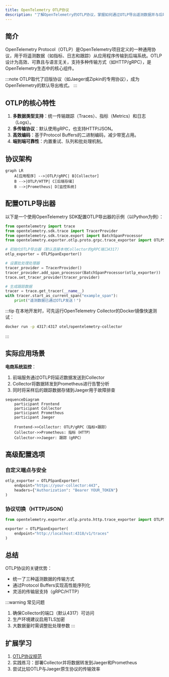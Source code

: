 ```yaml
---
title: OpenTelemetry OTLP协议
description: "了解OpenTelemetry的OTLP协议，掌握如何通过OTLP导出遥测数据并与后端系统集成。"
---
```


## 简介

OpenTelemetry Protocol（OTLP）是OpenTelemetry项目定义的一种通用协议，用于将遥测数据（如指标、日志和跟踪）从应用程序传输到后端系统。OTLP设计为高效、可靠且与语言无关，支持多种传输方式（如HTTP/gRPC），是OpenTelemetry生态中的核心组件。

:::note
OTLP取代了旧版协议（如Jaeger或Zipkin的专用协议），成为OpenTelemetry的默认导出格式。
:::

## OTLP的核心特性

1. **多数据类型支持**：统一传输跟踪（Traces）、指标（Metrics）和日志（Logs）。<br />
2. **多传输协议**：默认使用gRPC，也支持HTTP/JSON。<br />
3. **高效编码**：基于Protocol Buffers的二进制编码，减少带宽占用。<br />
4. **端到端可靠性**：内置重试、队列和批处理机制。

## 协议架构

```mermaid
graph LR
    A[应用程序] -->|OTLP/gRPC| B[Collector]
    B -->|OTLP/HTTP| C[后端存储]
    B -->|Prometheus| D[监控系统]
```

## 配置OTLP导出器

以下是一个使用OpenTelemetry SDK配置OTLP导出器的示例（以Python为例）：

```python
from opentelemetry import trace
from opentelemetry.sdk.trace import TracerProvider
from opentelemetry.sdk.trace.export import BatchSpanProcessor
from opentelemetry.exporter.otlp.proto.grpc.trace_exporter import OTLPSpanExporter

# 初始化OTLP导出器（默认连接本地Collector的gRPC端口4317）
otlp_exporter = OTLPSpanExporter()

# 设置批处理处理器
tracer_provider = TracerProvider()
tracer_provider.add_span_processor(BatchSpanProcessor(otlp_exporter))
trace.set_tracer_provider(tracer_provider)

# 生成跟踪数据
tracer = trace.get_tracer(__name__)
with tracer.start_as_current_span("example_span"):
    print("遥测数据已通过OTLP发送！")
```

:::tip
在本地开发时，可先运行OpenTelemetry Collector的Docker镜像快速测试：
```bash
docker run -p 4317:4317 otel/opentelemetry-collector
```
:::

## 实际应用场景

**电商系统监控**：<br />
1. 前端服务通过OTLP将延迟数据发送到Collector<br />
2. Collector将数据转发到Prometheus进行告警分析<br />
3. 同时将采样后的跟踪数据存储到Jaeger用于故障排查

```mermaid
sequenceDiagram
    participant Frontend
    participant Collector
    participant Prometheus
    participant Jaeger

    Frontend->>Collector: OTLP/gRPC（指标+跟踪）
    Collector->>Prometheus: 指标（HTTP）
    Collector->>Jaeger: 跟踪（gRPC）
```

## 高级配置选项

### 自定义端点与安全
```python
otlp_exporter = OTLPSpanExporter(
    endpoint="https://your-collector:443",
    headers={"Authorization": "Bearer YOUR_TOKEN"}
)
```

### 协议切换（HTTP/JSON）
```python
from opentelemetry.exporter.otlp.proto.http.trace_exporter import OTLPSpanExporter

exporter = OTLPSpanExporter(
    endpoint="http://localhost:4318/v1/traces"
)
```

## 总结

OTLP协议的关键优势：
- 统一了三种遥测数据的传输方式
- 通过Protocol Buffers实现高性能序列化
- 灵活的传输层支持（gRPC/HTTP）

:::warning 常见问题
1. 确保Collector的端口（默认4317）可访问<br />
2. 生产环境建议启用TLS加密<br />
3. 大数据量时需调整批处理参数
:::

## 扩展学习

1. [OTLP协议规范](https://github.com/open-telemetry/opentelemetry-specification/blob/main/specification/protocol/otlp.md)
2. 实践练习：部署Collector并将数据转发到Jaeger和Prometheus
3. 尝试比较OTLP与Jaeger原生协议的传输效率